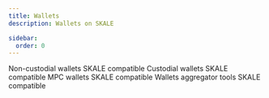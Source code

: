 ```yaml
---
title: Wallets
description: Wallets on SKALE

sidebar:
  order: 0
---
```



<CardGrid>
	<a style="text-decoration: none;"href="/tools/wallets/non-custodial">
		<Card title="Non-Custodial Wallets">
			Non-custodial wallets SKALE compatible
		</Card>
	</a>
	<a style="text-decoration: none;"href="/tools/wallets/custodial">
		<Card title="Custodial Wallets">
			Custodial wallets SKALE compatible
		</Card>
	</a>
	<a style="text-decoration: none;"href="/tools/wallets/mpc">
		<Card title="MPC Wallets">
			MPC wallets SKALE compatible
		</Card>
	</a>
	<a style="text-decoration: none;"href="/tools/wallets/aggregator">
		<Card title="Aggregator">
			Wallets aggregator tools SKALE compatible
		</Card>
	</a>

</CardGrid>
